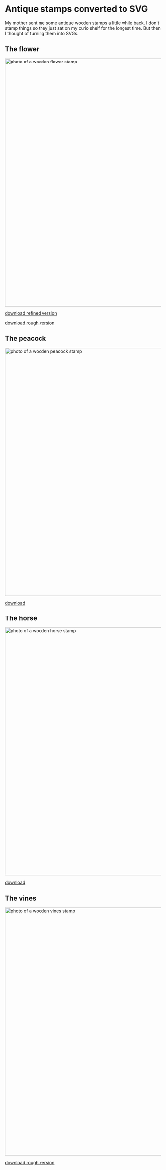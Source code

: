 
# Antique stamps converted to SVG

My mother sent me some antique wooden stamps a little while back. I don't stamp things so they just sat on my curio shelf for the longest time. But then I thought of turning them into SVGs.

## The flower

<Image
  src="/images/wooden-stamps/flower.jpg"
  alt="photo of a wooden flower stamp"
  width="1200"
  height="800"
/>

<FlowerStampRefined />
<p>
  <a href="/images/wooden-stamps/flower-refined.svg">
    download refined version
  </a>
</p>

<FlowerStampRough />
<p>
  <a href="/images/wooden-stamps/flower-rough.svg">download rough version</a>
</p>

## The peacock

<Image
  src="/images/wooden-stamps/peacock.jpg"
  alt="photo of a wooden peacock stamp"
  width="1200"
  height="800"
/>
<PeacockStamp />

<p>
  <a href="/images/wooden-stamps/peacock.svg">download</a>
</p>

## The horse

<Image
  src="/images/wooden-stamps/horse.jpg"
  alt="photo of a wooden horse stamp"
  width="1200"
  height="800"
/>
<HorseStamp />

<p>
  <a href="/images/wooden-stamps/horse.svg">download</a>
</p>

## The vines

<Image
  src="/images/wooden-stamps/vines.jpg"
  alt="photo of a wooden vines stamp"
  width="1200"
  height="800"
/>
<VinesStampRough />
<VinesStampRough />

<p>
  <a href="/images/wooden-stamps/vines-rough.svg">download rough version</a>
</p>
